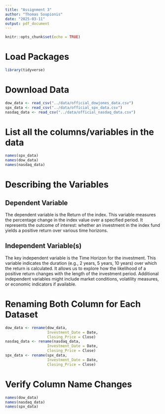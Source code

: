 ---
title: "Assignment 3"
author: "Thomas Soupionis"
date: "2025-03-11"
output: pdf_document
---

```{r setup, include=FALSE}
knitr::opts_chunk$set(echo = TRUE)
```

# Load Packages
```{r}
library(tidyverse)
```

# Download Data
```{r} 
dow_data <- read_csv("../data/official_dowjones_data.csv")
spx_data <- read_csv("../data/official_spx_data.csv")
nasdaq_data <- read_csv("../data/official_nasdaq_data.csv")
```

# List all the columns/variables in the data
```{r}
names(spx_data)
names(dow_data)
names(nasdaq_data)
```

# Describing the Variables
## Dependent Variable
The dependent variable is the Return of the index. This variable measures the percentage change in the index value over a specified period. It represents the outcome of interest: whether an investment in the index fund yields a positive return over various time horizons.

## Independent Variable(s)
The key independent variable is the Time Horizon for the investment. This variable indicates the duration (e.g., 2 years, 5 years, 10 years) over which the return is calculated. It allows us to explore how the likelihood of a positive return changes with the length of the investment period. Additional independent variables might include market conditions, volatility measures, or economic indicators if available.

# Renaming Both Column for Each Dataset
```{r}
dow_data <- rename(dow_data,
                   Investment_Date = Date,
                   Closing_Price = Close)
nasdaq_data <- rename(nasdaq_data,
                   Investment_Date = Date,
                   Closing_Price = Close)
spx_data <- rename(spx_data,
                   Investment_Date = Date,
                   Closing_Price = Close)
```

# Verify Column Name Changes
```{r}
names(dow_data)
names(nasdaq_data)
names(spx_data)
```



